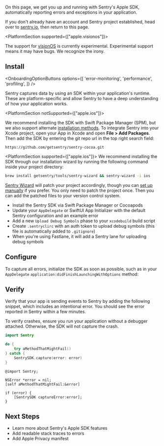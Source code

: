 On this page, we get you up and running with Sentry's Apple SDK, automatically reporting errors and exceptions in your application.

<Note>

If you don't already have an account and Sentry project established, head over to [sentry.io](https://sentry.io/signup/), then return to this page.

</Note>

<PlatformSection supported={["apple.visionos"]}>

<Alert level="info" title="Experimental Support">

The support for [visionOS](https://developer.apple.com/visionos/) is currently experimental.
Experimental support means it may have bugs. We recognize the irony.

</Alert>

</PlatformSection>

## Install

<OnboardingOptionButtons
  options={[
    'error-monitoring',
    'performance',
    'profiling',
  ]}
/>

Sentry captures data by using an SDK within your application's runtime. These are platform-specific and allow Sentry to have a deep understanding of how your application works.

<PlatformSection notSupported={["apple.ios"]}>

We recommend installing the SDK with Swift Package Manager (SPM), but we also support alternate [installation methods](install/). To integrate Sentry into your Xcode project, open your App in Xcode and open **File > Add Packages**. Then add the SDK by entering the git repo url in the top right search field:

```
https://github.com/getsentry/sentry-cocoa.git
```

</PlatformSection>

<PlatformSection supported={["apple.ios"]}>
We recommend installing the SDK through our installation wizard by running the following command inside your project directory:

```bash
brew install getsentry/tools/sentry-wizard && sentry-wizard -i ios
```

[Sentry Wizard](https://github.com/getsentry/sentry-wizard) will patch your project accordingly, though you can [set up manually](/platforms/react-native/manual-setup/manual-setup/) if you prefer. You only need to patch the project once. Then you can add the patched files to your version control system.

<Expandable title="The following tasks will be performed by the Sentry Wizard">

- Install the Sentry SDK via Swift Package Manager or Cocoapods
- Update your `AppDelegate` or SwiftUI App Initializer with the default Sentry configuration and an example error
- Add a new `Upload Debug Symbols` phase to your `xcodebuild` build script
- Create `.sentryclirc` with an auth token to upload debug symbols (this file is automatically added to `.gitignore`)
- When you're using Fastlane, it will add a Sentry lane for uploading debug symbols

</Expandable>

</PlatformSection>

## Configure

To capture all errors, initialize the SDK as soon as possible, such as in your `AppDelegate` `application:didFinishLaunchingWithOptions` method:

<PlatformContent includePath="getting-started-config" />

## Verify

Verify that your app is sending events to Sentry by adding the following snippet, which includes an intentional error. You should see the error reported in Sentry within a few minutes.

<Note>

To verify crashes, ensure you run your application without a debugger attached. Otherwise, the SDK will not capture the crash.

</Note>

```swift {tabTitle:Swift}
import Sentry

do {
    try aMethodThatMightFail()
} catch {
    SentrySDK.capture(error: error)
}
```

```objc {tabTitle:Objective-C}
@import Sentry;

NSError *error = nil;
[self aMethodThatMightFail:&error]

if (error) {
    [SentrySDK captureError:error];
}
```

## Next Steps

- <PlatformLink to="/features">Learn more about Sentry's Apple SDK features</PlatformLink>
- <PlatformLink to="/dsym/">Add readable stack traces to errors</PlatformLink>
- <PlatformLink to="/data-management/apple-privacy-manifest">Add Apple Privacy manifest</PlatformLink>
